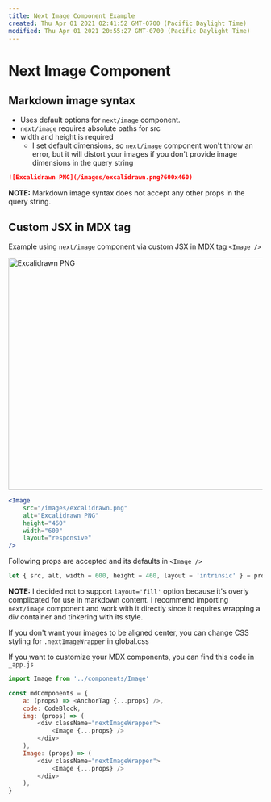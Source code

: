 ```yaml
---
title: Next Image Component Example
created: Thu Apr 01 2021 02:41:52 GMT-0700 (Pacific Daylight Time)
modified: Thu Apr 01 2021 20:55:27 GMT-0700 (Pacific Daylight Time)
---
```


# Next Image Component

## Markdown image syntax

- Uses default options for `next/image` component.
- `next/image` requires absolute paths for src
- width and height is required
  - I set default dimensions, so `next/image` component won't throw an error, but it will distort your images if you don't provide image dimensions in the query string

```markdown
![Excalidrawn PNG](/images/excalidrawn.png?600x460)
```

**NOTE:** Markdown image syntax does not accept any other props in the query string.

## Custom JSX in MDX tag

Example using `next/image` component via custom JSX in MDX tag `<Image />`

<Image
	src="/images/excalidrawn.png"
	alt="Excalidrawn PNG"
	height="460"
	width="600"
	layout="responsive"
/>

```jsx
<Image
	src="/images/excalidrawn.png"
	alt="Excalidrawn PNG"
	height="460"
	width="600"
	layout="responsive"
/>
```

Following props are accepted and its defaults in `<Image />`

```js
let { src, alt, width = 600, height = 460, layout = 'intrinsic' } = props
```

**NOTE:** I decided not to support `layout='fill'` option because it's overly complicated for use in markdown content. I recommend importing `next/image` component and work with it directly since it requires wrapping a div container and tinkering with its style.

If you don't want your images to be aligned center, you can change CSS styling for `.nextImageWrapper` in global.css

If you want to customize your MDX components, you can find this code in `_app.js`

```js
import Image from '../components/Image'

const mdComponents = {
	a: (props) => <AnchorTag {...props} />,
	code: CodeBlock,
	img: (props) => (
		<div className="nextImageWrapper">
			<Image {...props} />
		</div>
	),
	Image: (props) => (
		<div className="nextImageWrapper">
			<Image {...props} />
		</div>
	),
}
```
